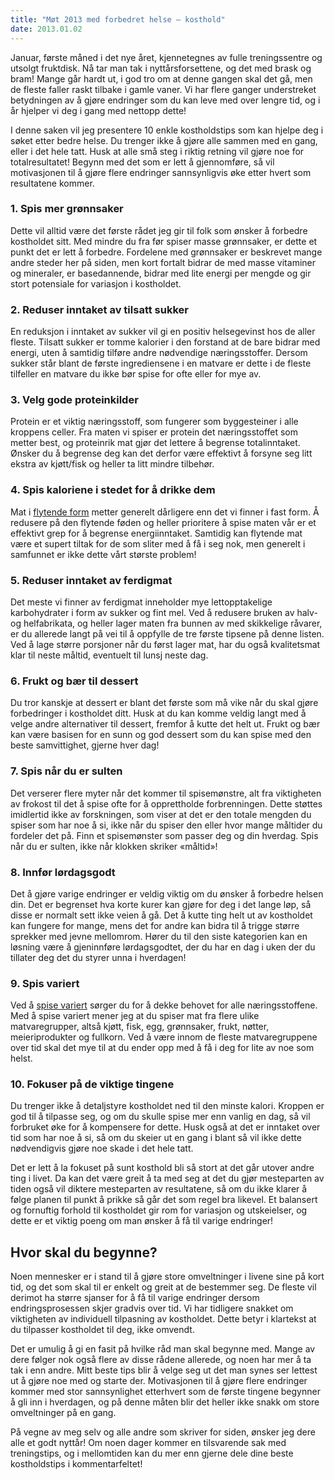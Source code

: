 ```yaml
---
title: "Møt 2013 med forbedret helse – kosthold"
date: 2013.01.02
---
```


Januar, første måned i det nye året, kjennetegnes av fulle treningssentre og utsolgt fruktdisk. Nå tar man tak i nyttårsforsettene, og det med brask og bram! Mange går hardt ut, i god tro om at denne gangen skal det gå, men de fleste faller raskt tilbake i gamle vaner. Vi har flere ganger understreket betydningen av å gjøre endringer som du kan leve med over lengre tid, og i år hjelper vi deg i gang med nettopp dette!

I denne saken vil jeg presentere 10 enkle kostholdstips som kan hjelpe deg i søket etter bedre helse. Du trenger ikke å gjøre alle sammen med en gang, eller i det hele tatt. Husk at alle små steg i riktig retning vil gjøre noe for totalresultatet! Begynn med det som er lett å gjennomføre, så vil motivasjonen til å gjøre flere endringer sannsynligvis øke etter hvert som resultatene kommer.

### 1. Spis mer grønnsaker

Dette vil alltid være det første rådet jeg gir til folk som ønsker å forbedre kostholdet sitt. Med mindre du fra før spiser masse grønnsaker, er dette et punkt det er lett å forbedre. Fordelene med grønnsaker er beskrevet mange andre steder her på siden, men kort fortalt bidrar de med masse vitaminer og mineraler, er basedannende, bidrar med lite energi per mengde og gir stort potensiale for variasjon i kostholdet.

### 2. Reduser inntaket av tilsatt sukker

En reduksjon i inntaket av sukker vil gi en positiv helsegevinst hos de aller fleste. Tilsatt sukker er tomme kalorier i den forstand at de bare bidrar med energi, uten å samtidig tilføre andre nødvendige næringsstoffer. Dersom sukker står blant de første ingrediensene i en matvare er dette i de fleste tilfeller en matvare du ikke bør spise for ofte eller for mye av.

### 3. Velg gode proteinkilder

Protein er et viktig næringsstoff, som fungerer som byggesteiner i alle kroppens celler. Fra maten vi spiser er protein det næringsstoffet som metter best, og proteinrik mat gjør det lettere å begrense totalinntaket. Ønsker du å begrense deg kan det derfor være effektivt å forsyne seg litt ekstra av kjøtt/fisk og heller ta litt mindre tilbehør.

### 4. Spis kaloriene i stedet for å drikke dem

Mat i [flytende form](brokenlink/bor-du-begrense-inntaket-av-flytende-karbohydrater/ "Bør du begrense inntaket av flytende karbohydrater?") metter generelt dårligere enn det vi finner i fast form. Å redusere på den flytende føden og heller prioritere å spise maten vår er et effektivt grep for å begrense energiinntaket. Samtidig kan flytende mat være et supert tiltak for de som sliter med å få i seg nok, men generelt i samfunnet er ikke dette vårt største problem!

### 5. Reduser inntaket av ferdigmat

Det meste vi finner av ferdigmat inneholder mye lettopptakelige karbohydrater i form av sukker og fint mel. Ved å redusere bruken av halv- og helfabrikata, og heller lager maten fra bunnen av med skikkelige råvarer, er du allerede langt på vei til å oppfylle de tre første tipsene på denne listen. Ved å lage større porsjoner når du først lager mat, har du også kvalitetsmat klar til neste måltid, eventuelt til lunsj neste dag.

### 6. Frukt og bær til dessert

Du tror kanskje at dessert er blant det første som må vike når du skal gjøre forbedringer i kostholdet ditt. Husk at du kan komme veldig langt med å velge andre alternativer til dessert, fremfor å kutte det helt ut. Frukt og bær kan være basisen for en sunn og god dessert som du kan spise med den beste samvittighet, gjerne hver dag!

### 7. Spis når du er sulten

Det verserer flere myter når det kommer til spisemønstre, alt fra viktigheten av frokost til det å spise ofte for å opprettholde forbrenningen. Dette støttes imidlertid ikke av forskningen, som viser at det er den totale mengden du spiser som har noe å si, ikke når du spiser den eller hvor mange måltider du fordeler det på. Finn et spisemønster som passer deg og din hverdag. Spis når du er sulten, ikke når klokken skriker «måltid»!

### 8. Innfør lørdagsgodt

Det å gjøre varige endringer er veldig viktig om du ønsker å forbedre helsen din. Det er begrenset hva korte kurer kan gjøre for deg i det lange løp, så disse er normalt sett ikke veien å gå. Det å kutte ting helt ut av kostholdet kan fungere for mange, mens det for andre kan bidra til å trigge større sprekker med jevne mellomrom. Hører du til den siste kategorien kan en løsning være å gjeninnføre lørdagsgodtet, der du har en dag i uken der du tillater deg det du styrer unna i hverdagen!

### 9. Spis variert

Ved å [spise variert](brokenlink/hvorfor-bor-du-spise-variert/ "Hvorfor bør du spise variert?") sørger du for å dekke behovet for alle næringsstoffene. Med å spise variert mener jeg at du spiser mat fra flere ulike matvaregrupper, altså kjøtt, fisk, egg, grønnsaker, frukt, nøtter, meieriprodukter og fullkorn. Ved å være innom de fleste matvaregruppene over tid skal det mye til at du ender opp med å få i deg for lite av noe som helst.

### 10. Fokuser på de viktige tingene

Du trenger ikke å detaljstyre kostholdet ned til den minste kalori. Kroppen er god til å tilpasse seg, og om du skulle spise mer enn vanlig en dag, så vil forbruket øke for å kompensere for dette. Husk også at det er inntaket over tid som har noe å si, så om du skeier ut en gang i blant så vil ikke dette nødvendigvis gjøre noe skade i det hele tatt.

Det er lett å la fokuset på sunt kosthold bli så stort at det går utover andre ting i livet. Da kan det være greit å ta med seg at det du gjør mesteparten av tiden også vil diktere mesteparten av resultatene, så om du ikke klarer å følge planen til punkt å prikke så går det som regel bra likevel. Et balansert og fornuftig forhold til kostholdet gir rom for variasjon og utskeielser, og dette er et viktig poeng om man ønsker å få til varige endringer!

## Hvor skal du begynne?

Noen mennesker er i stand til å gjøre store omveltninger i livene sine på kort tid, og det som skal til er enkelt og greit at de bestemmer seg. De fleste vil derimot ha større sjanser for å få til varige endringer dersom endringsprosessen skjer gradvis over tid. Vi har tidligere snakket om viktigheten av individuell tilpasning av kostholdet. Dette betyr i klartekst at du tilpasser kostholdet til deg, ikke omvendt.

Det er umulig å gi en fasit på hvilke råd man skal begynne med. Mange av dere følger nok også flere av disse rådene allerede, og noen har mer å ta tak i enn andre. Mitt beste tips blir å velge seg ut det man synes ser lettest ut å gjøre noe med og starte der. Motivasjonen til å gjøre flere endringer kommer med stor sannsynlighet etterhvert som de første tingene begynner å gli inn i hverdagen, og på denne måten blir det heller ikke snakk om store omveltninger på en gang.

På vegne av meg selv og alle andre som skriver for siden, ønsker jeg dere alle et godt nyttår! Om noen dager kommer en tilsvarende sak med treningstips, og i mellomtiden kan du mer enn gjerne dele dine beste kostholdstips i kommentarfeltet!
